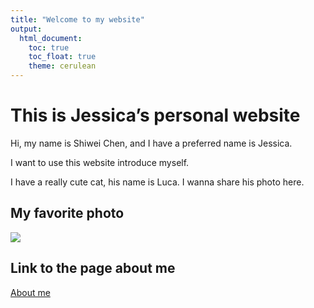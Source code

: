 ```yaml
---
title: "Welcome to my website"
output: 
  html_document:
    toc: true
    toc_float: true
    theme: cerulean
---
```


# This is Jessica's personal website

Hi, my name is Shiwei Chen, and I have a preferred name is Jessica. 

I want to use this website introduce myself.

I have a really cute cat, his name is Luca. I wanna share his photo here.


## My favorite photo

![](images/luca.jpg)


## Link to the page about me

[About me](about.html)


